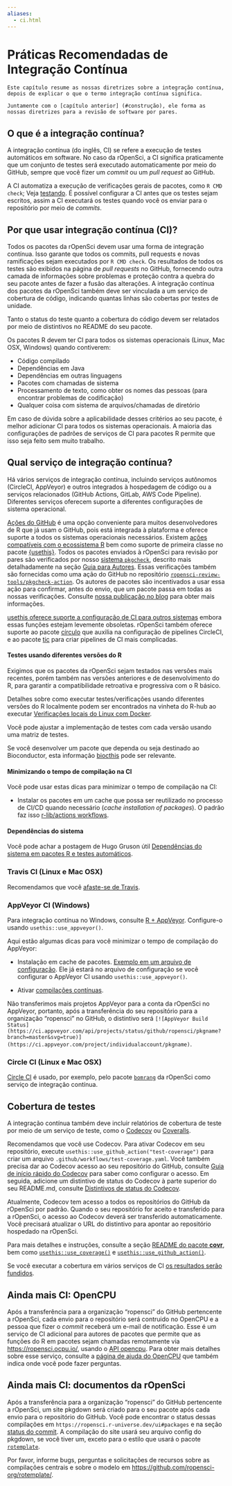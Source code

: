 ```yaml
---
aliases: 
  - ci.html
---
```


# Práticas Recomendadas de Integração Contínua {#ci}

```block
Este capítulo resume as nossas diretrizes sobre a integração contínua, depois de explicar o que o termo integração contínua significa.

Juntamente com o [capítulo anterior] (#construção), ele forma as nossas diretrizes para a revisão de software por pares.
```

## O que é a integração contínua? {#what-is-continuous-integration-ci}

A integração contínua (do inglês, CI) se refere a execução de testes automáticos em software. No caso da rOpenSci, a CI significa praticamente que um conjunto de testes será executado automaticamente por meio do GitHub, sempre que você fizer um _commit_ ou um _pull request_ ao GitHub.

A CI automatiza a execução de verificações gerais de pacotes, como `R CMD check`; Veja [testando](/building.html#testing). É possível configurar a CI antes que os testes sejam escritos, assim a CI executará os testes quando você os enviar para o repositório por meio de _commits_.

## Por que usar integração contínua (CI)? {#why-use-continuous-integration-ci}

Todos os pacotes da rOpenSci devem usar uma forma de integração contínua. Isso garante que todos os commits, pull requests e novas ramificações sejam executados por `R CMD check`. Os resultados de todos os testes são exibidos na página de _pull requests_ no GitHub, fornecendo outra camada de informações sobre problemas e proteção contra a quebra do seu pacote antes de fazer a fusão das alterações. A integração contínua dos pacotes da rOpenSci também deve ser vinculada a um serviço de cobertura de código, indicando quantas linhas são cobertas por testes de unidade.

Tanto o status do teste quanto a cobertura do código devem ser relatados por meio de distintivos no README do seu pacote.

Os pacotes R devem ter CI para todos os sistemas operacionais (Linux, Mac OSX, Windows) quando contiverem:

- Código compilado
- Dependências em Java
- Dependências em outras linguagens
- Pacotes com chamadas de sistema
- Processamento de texto, como obter os nomes das pessoas (para encontrar problemas de codificação)
- Qualquer coisa com sistema de arquivos/chamadas de diretório

Em caso de dúvida sobre a aplicabilidade desses critérios ao seu pacote, é melhor adicionar CI para todos os sistemas operacionais. A maioria das configurações de padrões de serviços de CI para pacotes R permite que isso seja feito sem muito trabalho.

## Qual serviço de integração contínua? {#whichci}

Há vários serviços de integração contínua, incluindo serviços autônomos (CircleCI, AppVeyor) e outros integrados à hospedagem de código ou a serviços relacionados (GitHub Actions, GitLab, AWS Code Pipeline). Diferentes serviços oferecem suporte a diferentes configurações de sistema operacional.

[Ações do GitHub](https://github.com/features/actions) é uma opção conveniente para muitos desenvolvedores de R que já usam o GitHub, pois está integrada à plataforma e oferece suporte a todos os sistemas operacionais necessários. Existem [ações compatíveis com o ecossistema R](https://github.com/r-lib/actions/) bem como suporte de primeira classe no pacote [{usethis}](https://usethis.r-lib.org/reference/github_actions.html). Todos os pacotes enviados à rOpenSci para revisão por pares são verificados por nosso [sistema `pkgcheck`](https://docs.ropensci.org/pkgcheck), descrito mais detalhadamente na seção [Guia para Autores](#authors-guide). Essas verificações também são fornecidas como uma ação do GitHub no repositório [`ropensci-review-tools/pkgcheck-action`](https://github.com/ropensci-review-tools/pkgcheck-action). Os autores de pacotes são incentivados a usar essa ação para confirmar, antes do envio, que um pacote passa em todas as nossas verificações. Consulte [nossa publicação no blog](https://ropensci.org/blog/2022/02/01/pkgcheck-action/) para obter mais informações.

[usethis oferece suporte a configuração de CI para outros sistemas](https://usethis.r-lib.org/reference/ci.html) embora essas funções estejam levemente obsoletas. rOpenSci também oferece suporte ao pacote [círculo](https://docs.ropensci.org/circle/) que auxilia na configuração de pipelines CircleCI, e ao pacote [tic](https://docs.ropensci.org/tic/) para criar pipelines de CI mais complicadas.

#### Testes usando diferentes versões do R {#testing-using-different-versions-of-r}

Exigimos que os pacotes da rOpenSci sejam testados nas versões mais recentes, porém também nas versões anteriores e de desenvolvimento do R, para garantir a compatibilidade retroativa e progressiva com o R básico.

Detalhes sobre como executar testes/verificações usando diferentes versões do R localmente podem ser encontrados na vinheta do R-hub ao executar [Verificações locais do Linux com Docker](https://r-hub.github.io/rhub/articles/local-debugging.html).

Você pode ajustar a implementação de testes com cada versão usando uma matriz de testes.

Se você desenvolver um pacote que dependa ou seja destinado ao Bioconductor, esta informação [biocthis](https://lcolladotor.github.io/biocthis/index.html) pode ser relevante.

#### Minimizando o tempo de compilação na CI {#minimizing-build-times-on-ci}

Você pode usar estas dicas para minimizar o tempo de compilação na CI:

- Instalar os pacotes em um cache que possa ser reutilizado no processo de CI/CD quando necessário (_cache installation of packages_). O padrão faz isso [r-lib/actions workflows](https://github.com/r-lib/actions).

#### Dependências do sistema {#sysdeps-ci}

Você pode achar a postagem de Hugo Gruson útil [Dependências do sistema em pacotes R e testes automáticos](https://blog.r-hub.io/2023/09/26/system-dependency/).

### Travis CI (Linux e Mac OSX) {#travis-ci-linux-and-mac-osx}

Recomendamos que você [afaste-se de Travis](https://ropensci.org/technotes/2020/11/19/moving-away-travis/).

### AppVeyor CI (Windows) {#app-veyor-ci-windows}

Para integração contínua no Windows, consulte [R + AppVeyor](https://github.com/krlmlr/r-appveyor). Configure-o usando `usethis::use_appveyor()`.

Aqui estão algumas dicas para você minimizar o tempo de compilação do AppVeyor:

- Instalação em cache de pacotes. [Exemplo em um arquivo de configuração](https://github.com/r-lib/usethis/blob/2c52c06373849d52f78a26c5a0e080f518a2f825/inst/templates/appveyor.yml#L13). Ele já estará no arquivo de configuração se você configurar o AppVeyor CI usando `usethis::use_appveyor()`.

- Ativar [compilações contínuas](https://www.appveyor.com/docs/build-configuration/#rolling-builds).

Não transferimos mais projetos AppVeyor para a conta da rOpenSci no AppVeyor, portanto, após a transferência do seu repositório para a organização "ropensci" no GitHub, o distintivo será `[![AppVeyor Build Status](https://ci.appveyor.com/api/projects/status/github/ropensci/pkgname?branch=master&svg=true)](https://ci.appveyor.com/project/individualaccount/pkgname)`.

### Circle CI (Linux e Mac OSX) {#circle-ci-linux-and-mac-osx}

[Circle CI](https://circleci.com/) é usado, por exemplo, pelo pacote [`bomrang`](https://github.com/ropensci/bomrang) da rOpenSci como serviço de integração contínua.

## Cobertura de testes {#coverage}

A integração contínua também deve incluir relatórios de cobertura de teste por meio de um serviço de teste, como o [Codecov](https://codecov.io/) ou [Coveralls](https://coveralls.io/).

Recomendamos que você use Codecov. Para ativar Codecov em seu repositório, execute `usethis::use_github_action("test-coverage")` para criar um arquivo `.github/workflows/test-coverage.yaml`. Você também precisa dar ao Codecov acesso ao seu repositório do GitHub, consulte [Guia de início rápido do Codecov](https://docs.codecov.com/docs/quick-start) para saber como configurar o acesso. Em seguida, adicione um distintivo de status do Codecov à parte superior do seu README.md, consulte [Distintivos de status do Codecov](https://docs.codecov.com/docs/status-badges).

Atualmente, Codecov tem acesso a todos os repositórios do GitHub da rOpenSci por padrão. Quando o seu repositório for aceito e transferido para a rOpenSci, o acesso ao Codecov deverá ser transferido automaticamente. Você precisará atualizar o URL do distintivo para apontar ao repositório hospedado na rOpenSci.

Para mais detalhes e instruções, consulte a seção [README do pacote **covr**](https://github.com/r-lib/covr), bem como [`usethis::use_coverage()`](https://usethis.r-lib.org/reference/use_coverage.html) e [`usethis::use_github_action()`](https://usethis.r-lib.org/reference/github_actions.html).

Se você executar a cobertura em vários serviços de CI [os resultados serão fundidos](https://docs.codecov.io/docs/merging-reports).

## Ainda mais CI: OpenCPU {#even-more-ci-open-cpu}

Após a transferência para a organização "ropensci" do GitHub pertencente a rOpenSci, cada envio para o repositório será contruido no OpenCPU e a pessoa que fizer o _commit_ receberá um e-mail de notificação. Esse é um serviço de CI adicional para autores de pacotes que permite que as funções do R em pacotes sejam chamadas remotamente via [https://ropensci.ocpu.io/](https://ropensci.ocpu.io/), usando o [API opencpu](https://www.opencpu.org/api.html#api-json). Para obter mais detalhes sobre esse serviço, consulte a [página de ajuda do OpenCPU](https://www.opencpu.org/help.html) que também indica onde você pode fazer perguntas.

## Ainda mais CI: documentos da rOpenSci {#rodocsci}

Após a transferência para a organização "ropensci" do GitHub pertencente a rOpenSci, um site pkgdown será criado para o seu pacote após cada envio para o repositório do GitHub. Você pode encontrar o status dessas compilações em `https://ropensci.r-universe.dev/ui#packages` e na seção [status do commit](https://ropensci.org/blog/2021/09/03/runiverse-docs/#how-it-works). A compilação do site usará seu arquivo config do pkgdown, se você tiver um, exceto para o estilo que usará o pacote [ `rotemplate`](https://github.com/ropensci-org/rotemplate/).

Por favor, informe bugs, perguntas e solicitações de recursos sobre as compilações centrais e sobre o modelo em [https://github.com/ropensci-org/rotemplate/](https://github.com/ropensci-org/rotemplate/).


